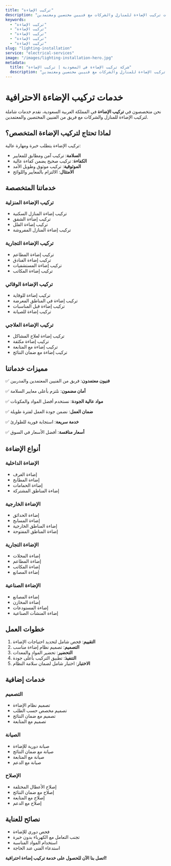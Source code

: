 ```yaml
---
title: "تركيب الإضاءة"
description: "خدمات تركيب الإضاءة للمنازل والشركات مع فنيين مختصين ومعتمدين"
keywords:
  - "تركيب الإضاءة"
  - "تركيب الإضاءة"
  - "تركيب الإضاءة"
  - "تركيب الإضاءة"
  - "تركيب الإضاءة"
slug: "lighting-installation"
service: "electrical-services"
image: "/images/lighting-installation-hero.jpg"
metadata:
  title: "شركة تركيب الإضاءة في السعودية | تركيب الإضاءة"
  description: "أفضل شركة تركيب إضاءة في السعودية. تركيب الإضاءة للمنازل والشركات مع فنيين مختصين ومعتمدين."
---
```


# خدمات تركيب الإضاءة الاحترافية

نحن متخصصون في **تركيب الإضاءة** في المملكة العربية السعودية، نقدم خدمات شاملة لتركيب الإضاءة للمنازل والشركات مع فريق من الفنيين المختصين والمعتمدين.

## لماذا تحتاج لتركيب الإضاءة المتخصص؟

تركيب الإضاءة يتطلب خبرة ومهارة عالية:

- **السلامة**: تركيب آمن ومطابق للمعايير
- **الكفاءة**: تركيب صحيح يضمن كفاءة عالية
- **الموثوقية**: تركيب موثوق وطويل الأمد
- **الامتثال**: الالتزام بالمعايير واللوائح

## خدماتنا المتخصصة

### تركيب الإضاءة المنزلية
- تركيب إضاءة المنازل السكنية
- تركيب إضاءة الشقق
- تركيب إضاءة الفلل
- تركيب إضاءة المنازل المفروشة

### تركيب الإضاءة التجارية
- تركيب إضاءة المطاعم
- تركيب إضاءة الفنادق
- تركيب إضاءة المستشفيات
- تركيب إضاءة المكاتب

### تركيب الإضاءة الوقائي
- تركيب إضاءة للوقاية
- تركيب إضاءة في المناطق المعرضة
- تركيب إضاءة قبل المناسبات
- تركيب إضاءة للصيانة

### تركيب الإضاءة العلاجي
- تركيب إضاءة لعلاج المشاكل
- تركيب إضاءة مكثفة
- تركيب إضاءة مع المتابعة
- تركيب إضاءة مع ضمان النتائج

## مميزات خدماتنا

✅ **فنيون معتمدون**: فريق من الفنيين المعتمدين والمدربين

✅ **أمان مضمون**: نلتزم بأعلى معايير السلامة

✅ **مواد عالية الجودة**: نستخدم أفضل المواد والمكونات

✅ **ضمان العمل**: نضمن جودة العمل لفترة طويلة

✅ **خدمة سريعة**: استجابة فورية للطوارئ

✅ **أسعار منافسة**: أفضل الأسعار في السوق

## أنواع الإضاءة

### الإضاءة الداخلية
- إضاءة الغرف
- إضاءة المطابخ
- إضاءة الحمامات
- إضاءة المناطق المشتركة

### الإضاءة الخارجية
- إضاءة الحدائق
- إضاءة المسابح
- إضاءة المناطق الخارجية
- إضاءة المناطق المفتوحة

### الإضاءة التجارية
- إضاءة المحلات
- إضاءة المطاعم
- إضاءة المكاتب
- إضاءة المصانع

### الإضاءة الصناعية
- إضاءة المصانع
- إضاءة المخازن
- إضاءة المستودعات
- إضاءة المنشآت الصناعية

## خطوات العمل

1. **التقييم**: فحص شامل لتحديد احتياجات الإضاءة
2. **التصميم**: تصميم نظام إضاءة مناسب
3. **التحضير**: تحضير المواد والمعدات
4. **التنفيذ**: تطبيق التركيب بأعلى جودة
5. **الاختبار**: اختبار شامل لضمان سلامة النظام

## خدمات إضافية

### التصميم
- تصميم نظام الإضاءة
- تصميم مخصص حسب الطلب
- تصميم مع ضمان النتائج
- تصميم مع المتابعة

### الصيانة
- صيانة دورية للإضاءة
- صيانة مع ضمان النتائج
- صيانة مع المتابعة
- صيانة مع الدعم

### الإصلاح
- إصلاح الأعطال المختلفة
- إصلاح مع ضمان النتائج
- إصلاح مع المتابعة
- إصلاح مع الدعم

## نصائح للعناية

- فحص دوري للإضاءة
- تجنب التعامل مع الكهرباء بدون خبرة
- استخدام المواد المناسبة
- استدعاء الفني عند الحاجة

**اتصل بنا الآن للحصول على خدمة تركيب إضاءة احترافية!**
